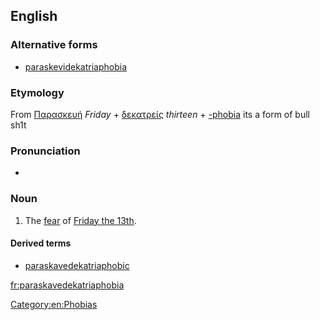 {{wikipedia|Friday the 13th}}
==English==

===Alternative forms===
* [[paraskevidekatriaphobia]]

===Etymology===
From {{etyl|grc}} [[Παρασκευή]] ''Friday'' + [[δεκατρείς]] ''thirteen'' + [[-phobia]]
its a form of bull sh1t

===Pronunciation===
* {{rhymes|əʊbiə}}

===Noun===
{{en-noun|paraskavedekatriaphobia|-}}

# {{rare}} The [[fear]] of [[w:Friday the 13th|Friday the 13th]].

====Derived terms====
* [[paraskavedekatriaphobic]]

[[Category:en:Phobias]]

[[fr:paraskavedekatriaphobia]]